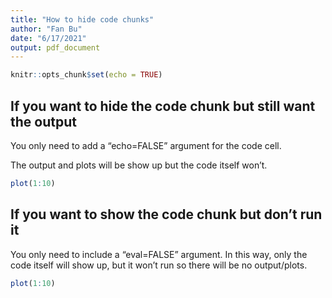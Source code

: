 ```yaml
---
title: "How to hide code chunks"
author: "Fan Bu"
date: "6/17/2021"
output: pdf_document
---
```


```r
knitr::opts_chunk$set(echo = TRUE)
```

## If you want to hide the code chunk but still want the output

You only need to add a "echo=FALSE" argument for the code cell.

The output and plots will be show up but the code itself won't.

```r
plot(1:10)
```

## If you want to show the code chunk but don't run it

You only need to include a "eval=FALSE" argument. In this way, only the code itself will show up, but it won't run so there will be no output/plots.


```r
plot(1:10)
```
